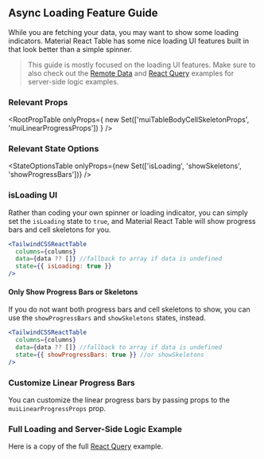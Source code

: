 
<Head>
  <title>Async Loading Feature Guide - Material React Table Docs</title>
  <meta
    name="description"
    content="How to show loading indicators, skeletons, and progress bars in Material React Table"
  />
</Head>

## Async Loading Feature Guide

While you are fetching your data, you may want to show some loading indicators. Material React Table has some nice loading UI features built in that look better than a simple spinner.

> This guide is mostly focused on the loading UI features. Make sure to also check out the [Remote Data](/docs/examples/remote) and [React Query](/docs/examples/react-query) examples for server-side logic examples.

### Relevant Props

<RootPropTable
  onlyProps={
    new Set(['muiTableBodyCellSkeletonProps', 'muiLinearProgressProps'])
  }
/>

### Relevant State Options

<StateOptionsTable
  onlyProps={new Set(['isLoading', 'showSkeletons', 'showProgressBars'])}
/>

### isLoading UI

Rather than coding your own spinner or loading indicator, you can simply set the `isLoading` state to `true`, and Material React Table will show progress bars and cell skeletons for you.

```jsx
<TailwindCSSReactTable
  columns={columns}
  data={data ?? []} //fallback to array if data is undefined
  state={{ isLoading: true }}
/>
```

<LoadingExample />

#### Only Show Progress Bars or Skeletons

If you do not want both progress bars and cell skeletons to show, you can use the `showProgressBars` and `showSkeletons` states, instead.

```jsx
<TailwindCSSReactTable
  columns={columns}
  data={data ?? []} //fallback to array if data is undefined
  state={{ showProgressBars: true }} //or showSkeletons
/>
```

### Customize Linear Progress Bars

You can customize the linear progress bars by passing props to the `muiLinearProgressProps` prop.

<LinearProgressExample />

### Full Loading and Server-Side Logic Example

Here is a copy of the full [React Query](/docs/examples/react-query) example.

<ReactQueryExample />
